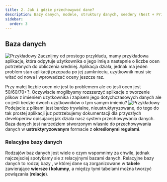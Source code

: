 ```yaml
---
title: 2. Jak i gdzie przechowywać dane?
description: Bazy danych, modele, struktury danych, seedery (Nest + Prisma)
sidebar:
  order: 3
---
```


## Baza danych

![Przykładowy](../../../../../assets/nestjs/persistance/wakacyjne-bazydanych-1.png)
Zacznijmy od prostego przykładu, mamy przykładowa aplikacje, która odpytuje użytkownika o jego imię a nastepnie o liczbe ocen potrzebnych do obliczenia sredniej. Aplikacja działa, jednak ma jeden problem stan aplikacji przepada po jej zamknieciu, uzytkownik musi sie witać od nowa i wprowadzać oceny jeszcze raz.

Przy małej liczbie ocen nie jest to problemem ale co jesli ocen jest 50/60/70+?. Oczywiscie moglibysmy rozszerzyć aplikacje o tworzenie plikow z imieniem uzytkownika i zapisem jego dotychczasowych danych ale co jeśli bedzie dwoch uzytkowników o tym samym imieniu?
![Przykładowy](../../../../../assets/nestjs/persistance/wakacyjne-bazydanych-2.png)
Podejscie z plikami jest bardzo trywialne, nieustruktyryzowane, do tego do tak prostej aplikacji juz potrzebujemy dokumentacji dla przyszłych developerów opisujacej jak dziala nasz system przechowywania danych. Baza danych jest narzedziem stworzonym wlasnie do przechowywania danych w **ustruktyryzowanym** formacie z **określonymi regułami**.

### Relacyjne bazy danych

Rodzajów baz danych jest wiele o czym wspomnimy za chwile, jednak najczejsciej spotykamy sie z relacyjnymi bazami danych. Relacyjne bazy danych to rodzaj bazy , w której dane są zorganizowane w **tabele** zawierające **wiersze i kolumny**, a między tymi tabelami można tworzyć powiązania (**relacje**).
